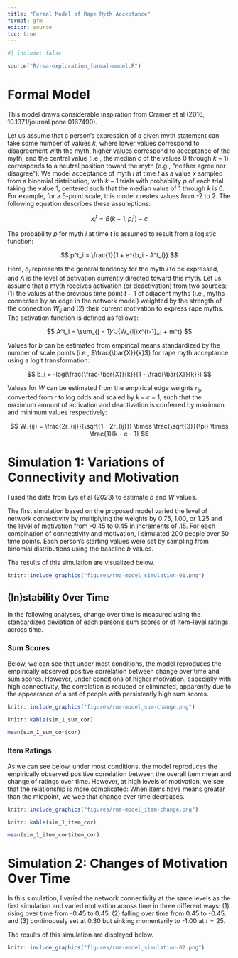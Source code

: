 ```yaml
---
title: "Formal Model of Rape Myth Acceptance"
format: gfm
editor: source
toc: true
---
```


```r
#| include: false

source("R/rma-exploration_formal-model.R")
```


# Formal Model

This model draws considerable inspiration from Cramer et al (2016,
10.1371/journal.pone.0167490).

Let us assume that a person's expression of a given myth statement can take some
number of values $k$, where lower values correspond to disagreement with the
myth, higher values correspond to acceptance of the myth, and the central value
(i.e., the median $c$ of the values 0 through $k - 1$) corresponds to a neutral
position toward the myth (e.g., "neither agree nor disagree"). We model
acceptance of myth $i$ at time $t$ as a value $x$ sampled from a binomial
distribution, with $k - 1$ trials with probability $p$ of each trial taking the
value 1, centered such that the median value of 1 through $k$ is 0. For example,
for a 5-point scale, this model creates values from -2 to 2. The following
equation describes these assumptions:

$$
x^t_i = B(k - 1, p^t_i) - c
$$

The probability $p$ for myth $i$ at time $t$ is assumed to result from a
logistic function:

$$
p^t_i = \frac{1}{1 + e^{b_i - A^t_i}}
$$

Here, $b_i$ represents the general tendency for the myth $i$ to be expressed,
and $A$ is the level of activation currently directed toward this myth. Let us
assume that a myth receives activation (or deactivation) from two sources: (1)
the values at the previous time point $t - 1$ of adjacent myths (i.e., myths
connected by an edge in the network model) weighted by the strength of the
connection $W_{ij}$ and (2) their current motivation to express rape myths. The
activation function is defined as follows:

$$
A^t_i = \sum_{j = 1}^J{W_{ij}x^{t-1}_j + m^t}
$$

Values for $b$ can be estimated from empirical means standardized by the number
of scale points (i.e., $\frac{\bar{X}}{k}$) for rape myth acceptance using a
logit transformation:

$$
b_i = -log(\frac{\frac{\bar{X}}{k}}{1 - \frac{\bar{X}}{k}})
$$

Values for $W$ can be estimated from the empirical edge weights $r_{ij}$,
converted from $r$ to log odds and scaled by $k - c - 1$, such that the maximum
amount of activation and deactivation is conferred by maximum and minimum values
respectively:

$$
W_{ij} = \frac{2r_{ij}}{\sqrt{1 - 2r_{ij}}} \times \frac{\sqrt{3}}{\pi} \times \frac{1}{k - c - 1}
$$

# Simulation 1: Variations of Connectivity and Motivation

I used the data from Łyś et al (2023) to estimate $b$ and $W$ values.

The first simulation based on the proposed model varied the level of network
connectivity by multiplying the weights by 0.75, 1.00, or 1.25 and the level of
motivation from -0.45 to 0.45 in increments of .15. For each combination of
connectivity and motivation, I simulated 200 people over 50 time points. Each
person's starting values were set by sampling from binomial distributions using
the baseline $b$ values.

The results of this simulation are visualized below.

```r
knitr::include_graphics("figures/rma-model_simulation-01.png")
```

## (In)stability Over Time

In the following analyses, change over time is measured using the standardized
deviation of each person's sum scores or of item-level ratings across time.

### Sum Scores

Below, we can see that under most conditions, the model reproduces the
empirically observed positive correlation between change over time and sum
scores. However, under conditions of higher motivation, especially with high
connectivity, the correlation is reduced or eliminated, apparently due to the
appearance of a set of people with persistently high sum scores.

```r
knitr::include_graphics("figures/rma-model_sum-change.png")
```

```r
knitr::kable(sim_1_sum_cor)
```

```r
mean(sim_1_sum_cor$cor)
```

### Item Ratings

As we can see below, under most conditions, the model reproduces the empirically
observed positive correlation between the overall item mean and change of
ratings over time. However, at high levels of motivation, we see that the
relationship is more complicated: When items have means greater than the
midpoint, we wee that change over time decreases.

```r
knitr::include_graphics("figures/rma-model_item-change.png")
```

```r
knitr::kable(sim_1_item_cor)
```


```r
mean(sim_1_item_cor$item_cor)
```

# Simulation 2: Changes of Motivation Over Time

In this simulation, I varied the network connectivity at the same levels as the
first simulation and varied motivation across time in three different ways: (1)
rising over time from -0.45 to 0.45, (2) falling over time from 0.45 to -0.45,
and (3) continuously set at 0.30 but sinking momentarily to -1.00 at $t = 25$.

The results of this simulation are displayed below.

```r
knitr::include_graphics("figures/rma-model_simulation-02.png")
```